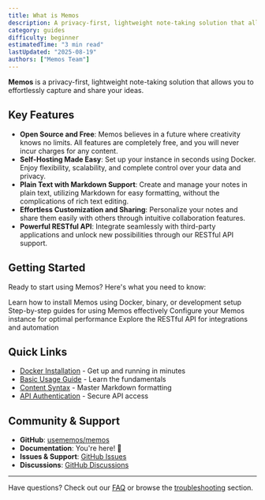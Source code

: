 ```yaml
---
title: What is Memos
description: A privacy-first, lightweight note-taking solution that allows you to effortlessly capture and share your ideas.
category: guides
difficulty: beginner
estimatedTime: "3 min read"
lastUpdated: "2025-08-19"
authors: ["Memos Team"]
---
```


**Memos** is a privacy-first, lightweight note-taking solution that allows you to effortlessly capture and share your ideas.

## Key Features

- **Open Source and Free**: Memos believes in a future where creativity knows no limits. All features are completely free, and you will never incur charges for any content.
- **Self-Hosting Made Easy**: Set up your instance in seconds using Docker. Enjoy flexibility, scalability, and complete control over your data and privacy.
- **Plain Text with Markdown Support**: Create and manage your notes in plain text, utilizing Markdown for easy formatting, without the complications of rich text editing.
- **Effortless Customization and Sharing**: Personalize your notes and share them easily with others through intuitive collaboration features.
- **Powerful RESTful API**: Integrate seamlessly with third-party applications and unlock new possibilities through our RESTful API support.

## Getting Started

Ready to start using Memos? Here's what you need to know:

<Cards>
  <Card title="Installation" href="/docs/installation" icon="Download">
    Learn how to install Memos using Docker, binary, or development setup
  </Card>
  <Card title="User Guides" href="/docs/guides" icon="BookOpen">
    Step-by-step guides for using Memos effectively
  </Card>
  <Card title="Configuration" href="/docs/configuration" icon="Settings">
    Configure your Memos instance for optimal performance
  </Card>
  <Card title="API Documentation" href="/docs/api" icon="Code">
    Explore the RESTful API for integrations and automation
  </Card>
</Cards>

## Quick Links

- [Docker Installation](/docs/installation/docker) - Get up and running in minutes
- [Basic Usage Guide](/docs/guides/getting-started) - Learn the fundamentals
- [Content Syntax](/docs/guides/content-syntax) - Master Markdown formatting
- [API Authentication](/docs/api/authentication) - Secure API access

## Community & Support

- **GitHub**: [usememos/memos](https://github.com/usememos/memos)
- **Documentation**: You're here! 📍
- **Issues & Support**: [GitHub Issues](https://github.com/usememos/memos/issues)
- **Discussions**: [GitHub Discussions](https://github.com/usememos/memos/discussions)

---

Have questions? Check out our [FAQ](/docs/faq) or browse the [troubleshooting](/docs/troubleshooting) section.